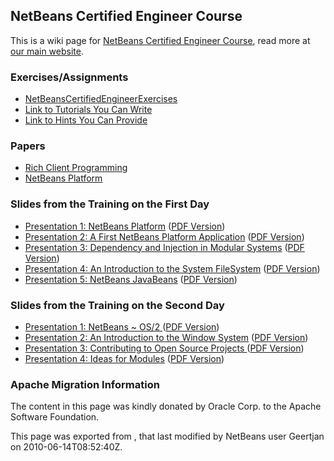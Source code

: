 <!--

    Licensed to the Apache Software Foundation (ASF) under one
    or more contributor license agreements.  See the NOTICE file
    distributed with this work for additional information
    regarding copyright ownership.  The ASF licenses this file
    to you under the Apache License, Version 2.0 (the
    "License"); you may not use this file except in compliance
    with the License.  You may obtain a copy of the License at

      http://www.apache.org/licenses/LICENSE-2.0

    Unless required by applicable law or agreed to in writing,
    software distributed under the License is distributed on an
    "AS IS" BASIS, WITHOUT WARRANTIES OR CONDITIONS OF ANY
    KIND, either express or implied.  See the License for the
    specific language governing permissions and limitations
    under the License.

-->

==NetBeans Certified Engineer Course==

This is a wiki page for [http://edu.netbeans.org/courses/nbplatform-certified-training/ NetBeans Certified Engineer Course], read more at
[http://edu.netbeans.org/courses/nbplatform-certified-training/ our main website].


===Exercises/Assignments===

* [[NetBeansCertifiedEngineerExercises | NetBeansCertifiedEngineerExercises]]
*[http://wiki.netbeans.org/wiki/view/NetBeansDeveloperFAQ/RCP60Tutorials Link to Tutorials You Can Write]
*[[Http://wiki.netbeans.org/wiki/view/Java_HintsFest | Link to Hints You Can Provide ]]

===Papers ===
 
* [[Http://www.netbeans.org/books/rcp.html | Rich Client Programming ]]
* [[Http://platform.netbeans.org | NetBeans Platform ]]

===Slides from the Training on the First Day===

*[http://wiki.netbeans.org/wiki/attach/NetBeansCertifiedEngineerCourse/nbp-outline_NetBeansCertifiedEngineerCourse.odp  Presentation 1: NetBeans Platform] ([http://wiki.netbeans.org/wiki/attach/NetBeansCertifiedEngineerCourse/nbp-outline_NetBeansCertifiedEngineerCourse.pdf  PDF Version])
*[http://wiki.netbeans.org/wiki/attach/NetBeansCertifiedEngineerCourse/first-application_NetBeansCertifiedEngineerCourse.odp  Presentation 2: A First NetBeans Platform Application] ([http://wiki.netbeans.org/wiki/attach/NetBeansCertifiedEngineerCourse/first-application_NetBeansCertifiedEngineerCourse.pdf  PDF Version])
*[http://wiki.netbeans.org/wiki/attach/NetBeansCertifiedEngineerCourse/nbp-lookup_NetBeansCertifiedEngineerCourse.odp  Presentation 3: Dependency and Injection in Modular Systems] ([http://wiki.netbeans.org/wiki/attach/NetBeansCertifiedEngineerCourse/nbp-lookup_NetBeansCertifiedEngineerCourse.pdf  PDF Version])
*[http://wiki.netbeans.org/wiki/attach/NetBeansCertifiedEngineerCourse/systemfs_NetBeansCertifiedEngineerCourse.odp  Presentation 4: An Introduction to the System FileSystem]  ([http://wiki.netbeans.org/wiki/attach/NetBeansCertifiedEngineerCourse/systemfs_NetBeansCertifiedEngineerCourse.pdf  PDF Version])
*[http://wiki.netbeans.org/wiki/attach/NetBeansCertifiedEngineerCourse/nbp-javabeans_NetBeansCertifiedEngineerCourse.odp  Presentation 5: NetBeans JavaBeans] ([http://wiki.netbeans.org/wiki/attach/NetBeansCertifiedEngineerCourse/nbp-javabeans_NetBeansCertifiedEngineerCourse.pdf  PDF Version])


===Slides from the Training on the Second Day===

*[[NbpLoaders.odp|  Presentation 1: NetBeans ~ OS/2 ]] ([http://wiki.netbeans.org/wiki/attach/NetBeansCertifiedEngineerCourse/nbp-loaders_NetBeansCertifiedEngineerCourse.pdf  PDF Version])
*[http://wiki.netbeans.org/wiki/attach/NetBeansCertifiedEngineerCourse/window-system_NetBeansCertifiedEngineerCourse.odp  Presentation 2: An Introduction to the Window System] ([http://wiki.netbeans.org/wiki/attach/NetBeansCertifiedEngineerCourse/window-system_NetBeansCertifiedEngineerCourse.pdf  PDF Version])
*[[NbpContribute.odp|  Presentation 3: Contributing to Open Source Projects ]] ([http://wiki.netbeans.org/wiki/attach/NetBeansCertifiedEngineerCourse/nbp-contribute_NetBeansCertifiedEngineerCourse.pdf  PDF Version])
*[http://wiki.netbeans.org/wiki/attach/NetBeansCertifiedEngineerCourse/ideas-for-modules_NetBeansCertifiedEngineerCourse.odp  Presentation 4: Ideas for Modules] ([http://wiki.netbeans.org/wiki/attach/NetBeansCertifiedEngineerCourse/ideas-for-modules_NetBeansCertifiedEngineerCourse.pdf  PDF Version])
{{attachments|
* [[Media:hints_NetBeansCertifiedEngineerCourse.odp]]
* [[Media:nbp-javabeans_NetBeansCertifiedEngineerCourse.odp]]
* [[Media:systemfs_NetBeansCertifiedEngineerCourse.pdf]]
* [[Media:hints_NetBeansCertifiedEngineerCourse.pdf]]
* [[Media:nbp-contribute_NetBeansCertifiedEngineerCourse.pdf]]
* [[Media:nbp-loaders_NetBeansCertifiedEngineerCourse.pdf]]
* [[Media:window-system_NetBeansCertifiedEngineerCourse.pdf]]
* [[Media:ideas-for-modules_NetBeansCertifiedEngineerCourse.pdf]]
* [[Media:nbp-lookup_NetBeansCertifiedEngineerCourse.pdf]]
* [[Media:ideas-for-modules_NetBeansCertifiedEngineerCourse.odp]]
* [[Media:nbp-outline_NetBeansCertifiedEngineerCourse.odp]]
* [[Media:NodesAndViews_NetBeansCertifiedEngineerCourse.zip]]
* [[Media:systemfs_NetBeansCertifiedEngineerCourse.odp]]
* [[Media:nbp-outline_NetBeansCertifiedEngineerCourse.pdf]]
* [[Media:nbp-contribute_NetBeansCertifiedEngineerCourse.odp]]
* [[Media:nbp-javabeans_NetBeansCertifiedEngineerCourse.pdf]]
* [[Media:first-application_NetBeansCertifiedEngineerCourse.odp]]
* [[Media:window-system_NetBeansCertifiedEngineerCourse.odp]]
* [[Media:first-application_NetBeansCertifiedEngineerCourse.pdf]]
* [[Media:nbp-lookup_NetBeansCertifiedEngineerCourse.odp]]
* [[Media:nbp-loaders_NetBeansCertifiedEngineerCourse.odp]]
* [[Media:ModulesAndLookup_NetBeansCertifiedEngineerCourse.zip]]}}

===Apache Migration Information===

The content in this page was kindly donated by Oracle Corp. to the
Apache Software Foundation.

This page was exported from , 
that last modified by NetBeans user Geertjan 
on 2010-06-14T08:52:40Z.

